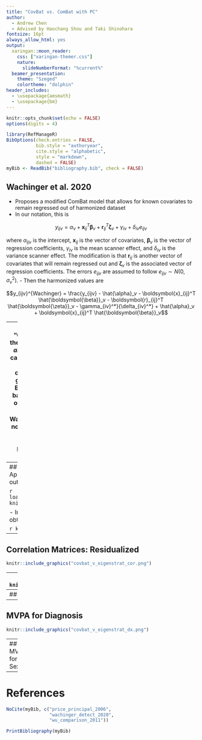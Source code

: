 ```yaml
---
title: "CovBat vs. ComBat with PC"
author:
  - Andrew Chen
  - Advised by Haochang Shou and Taki Shinohara
fontsize: 16pt
always_allow_html: yes
output:
  xaringan::moon_reader:
    css: ["xaringan-themer.css"]
    nature:
      slideNumberFormat: "%current%"
  beamer_presentation:
    theme: "Szeged"
    colortheme: "dolphin"
header_includes: 
  - \usepackage{amsmath}
  - \usepackage{bm}
---
```


```r
knitr::opts_chunk$set(echo = FALSE)
options(digits = 4)

library(RefManageR)
BibOptions(check.entries = FALSE,
           bib.style = "authoryear",
           cite.style = "alphabetic",
           style = "markdown",
           dashed = FALSE)
myBib <- ReadBib("bibliography.bib", check = FALSE)
```

## Wachinger et al. 2020
- Proposes a modified ComBat model that allows for known covariates to remain regressed out of harmonized dataset
- In our notation, this is

$$y_{ijv} = \alpha_v + \boldsymbol{x}_{ij}^T \boldsymbol{\beta}_v + \boldsymbol{r}_{ij}^T \boldsymbol{\zeta}_v + \gamma_{iv} + \delta_{iv} e_{ijv}$$

where $\alpha_{ijv}$ is the intercept, $\boldsymbol{x}_{ij}$ is the vector of covariates, $\boldsymbol{\beta}_v$ is the vector of regression coefficients, $\gamma_{iv}$ is the mean scanner effect, and $\delta_{iv}$ is the variance scanner effect. The modification is that $\boldsymbol{r}_{ij}$ is another vector of covariates that will remain regressed out and $\boldsymbol{\zeta}_v$ is the associated vector of regression coefficients. The errors $e_{ijv}$ are assumed to follow $e_{ijv} \sim N(0, \sigma_v^2)$.
- Then the harmonized values are

$$y_{ijv}^{Wachinger} = \frac{y_{ijv} - \hat{\alpha}_v - \boldsymbol{x}_{ij}^T \hat{\boldsymbol{\beta}}_v - \boldsymbol{r}_{ij}^T \hat{\boldsymbol{\zeta}}_v - \gamma_{iv}^*}{\delta_{iv}^*} + \hat{\alpha}_v + \boldsymbol{x}_{ij}^T \hat{\boldsymbol{\beta}}_v$$

---
## Wachinger et al. 2020
- For their "ComBat with PC" harmonization method, they "compute principal components *across all image features* on the whole dataset to capture generic variation that is not specific to a single brain feature"
- The authors claim to be adapting an approach used in genome-wide association studies called EIGENSTRAT (Price et al., 2006), which is based on PCA
    - However, this PCA is done on the genotype $\boldsymbol{x}_{ij}$ not the phenotypes $\boldsymbol{y}_{ij}$ (Price et al., 2006, Wu et al., 2011)
- Wachinger et al. (2020) are thus proposing a novel harmonization method that regresses out imaging PC scores from imaging features
    - Sounds like CovBat if it is balancing PC score distributions across sites, but we should test this

---
## CovBat vs ComBat with PC: Norms
- Applying ComBat with PC then residualizing out all known covariates we obtain

```r
load("../../covbat_v_eigenstrat_cor.Rdata")
knitr::kable(cor_resid, "html")
```

- Instead only residualizing the PC scores, we obtain

```r
knitr::kable(cor_no_resid, "html")
```

---
## Correlation Matrices: Residualized
```r
knitr::include_graphics("covbat_v_eigenstrat_cor.png")
```

---
## Correlation Matrices: ComBat with PC
```r
knitr::include_graphics("covbat_v_eigenstrat_cor_no_resid.png")
```

---
## Preliminary MVPA for Manufacturer
```r
knitr::include_graphics("covbat_v_eigenstrat_site.png")
```

---
## MVPA for Diagnosis
```r
knitr::include_graphics("covbat_v_eigenstrat_dx.png")
```

---
## MVPA for Sex
```r
knitr::include_graphics("covbat_v_eigenstrat_sex.png")
```

---
# References
```r
NoCite(myBib, c("price_principal_2006",
                "wachinger_detect_2020",
                "wu_comparison_2011"))
```

```r
PrintBibliography(myBib)
```